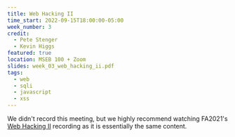 ```yaml
---
title: Web Hacking II
time_start: 2022-09-15T18:00:00-05:00
week_number: 3
credit:
  - Pete Stenger
  - Kevin Higgs
featured: true
location: MSEB 100 + Zoom
slides: week_03_web_hacking_ii.pdf
tags:
  - web
  - sqli
  - javascript
  - xss
---
```


We didn't record this meeting, but we highly recommend watching FA2021's [Web Hacking II](https://www.youtube.com/watch?v=5y2oWqx-9qQ) recording as it is essentially the same content.